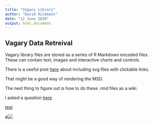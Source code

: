 ```yaml
---
title: "Vagary Library"
author: "David Rickmann"
date: "12 June 2020"
output: html_document
---
```


## Vagary Data Retreival

Vagary library files are stored as a series of R Markdown encoded files.
These can contain text, images and interactive charts and controls.



There is a useful post [here](https://stackoverflow.com/questions/37121767/svg-with-clickable-links-in-shiny-not-clickable) about including svg files with clickable links. 

That might be a good way of rendering the MSD.


The next thing to figure out is how to do these .rmd files as a wiki.

I asked a question [here](https://stackoverflow.com/questions/62354378/linking-included-rmd-files-inside-a-shiny-app)

[test](panels/library/lib_index.rmd)






#![](img/bitmap.png)